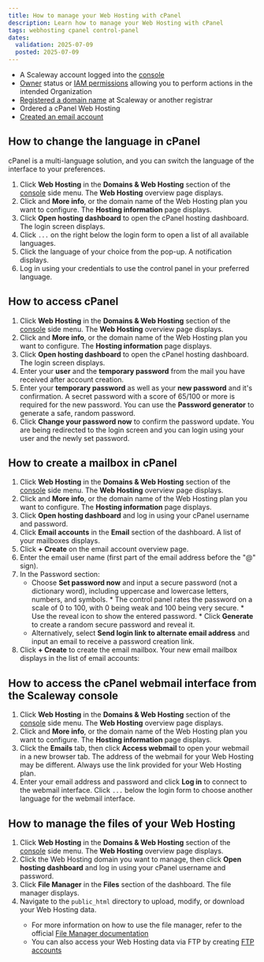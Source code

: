 ```yaml
---
title: How to manage your Web Hosting with cPanel
description: Learn how to manage your Web Hosting with cPanel
tags: webhosting cpanel control-panel
dates:
  validation: 2025-07-09
  posted: 2025-07-09
---
```



<Requirements />

- A Scaleway account logged into the [console](https://console.scaleway.com)
- [Owner](/iam/concepts/#owner) status or [IAM permissions](/iam/concepts/#permission) allowing you to perform actions in the intended Organization
- [Registered a domain name](/domains-and-dns/how-to/register-internal-domain/) at Scaleway or another registrar
- Ordered a cPanel Web Hosting
- [Created an email account](/webhosting/quickstart/#how-to-create-a-mailbox-from-the-scaleway-console)

## How to change the language in cPanel

cPanel is a multi-language solution, and you can switch the language of the interface to your preferences.

1. Click **Web Hosting** in the **Domains & Web Hosting** section of the [console](https://console.scaleway.com/) side menu. The **Web Hosting** overview page displays.
2. Click <Icon name="more" /> and **More info**, or the domain name of the Web Hosting plan you want to configure. The **Hosting information** page displays.
3. Click **Open hosting dashboard** to open the cPanel hosting dashboard. The login screen displays.
4. Click `...` on the right below the login form to open a list of all available languages.
    <Lightbox image={image2} alt="" />
5. Click the language of your choice from the pop-up. A notification displays.
    <Lightbox image={image3} alt="" />
6. Log in using your credentials to use the control panel in your preferred language.
    <Lightbox image={image4} alt="" />

## How to access cPanel

1. Click **Web Hosting** in the **Domains & Web Hosting** section of the [console](https://console.scaleway.com/) side menu. The **Web Hosting** overview page displays.
2. Click <Icon name="more" /> and **More info**, or the domain name of the Web Hosting plan you want to configure. The **Hosting information** page displays.
3. Click **Open hosting dashboard** to open the cPanel hosting dashboard. The login screen displays.
4. Enter your **user** and the **temporary password** from the mail you have received after account creation.
    <Lightbox image={image5} alt="" />
5. Enter your **temporary password** as well as your **new password** and it's confirmation. A secret password with a score of 65/100 or more is required for the new password.
    <Lightbox image={image6} alt="" />
    <Message type="tip">
      You can use the **Password generator** to generate a safe, random password.
    </Message>
6. Click **Change your password now** to confirm the password update. You are being redirected to the login screen and you can login using your user and the newly set password.

## How to create a mailbox in cPanel

1. Click **Web Hosting** in the **Domains & Web Hosting** section of the [console](https://console.scaleway.com/) side menu. The **Web Hosting** overview page displays.
2. Click <Icon name="more" /> and **More info**, or the domain name of the Web Hosting plan you want to configure. The **Hosting information** page displays.
3. Click **Open hosting dashboard** and log in using your cPanel username and password.
4. Click **Email accounts** in the **Email** section of the dashboard. A list of your mailboxes displays.
     <Lightbox image={image7} alt="" />
5. Click **+ Create** on the email account overview page.
     <Lightbox image={image8} alt="" />
6. Enter the email user name (first part of the email address before the "@" sign).
7. In the Password section:
    * Choose **Set password now** and input a secure password (not a dictionary word), including uppercase and lowercase letters, numbers, and symbols.
         <Message type="tip">
            * The control panel rates the password on a scale of 0 to 100, with 0 being weak and 100 being very secure.
            * Use the reveal icon to show the entered password.
            * Click **Generate** to create a random secure password and reveal it.
         </Message>
    * Alternatively, select **Send login link to alternate email address** and input an email to receive a password creation link.
        <Lightbox image={image9} alt="" />
8. Click **+ Create** to create the email mailbox. Your new email mailbox displays in the list of email accounts:
       <Lightbox image={image10} alt="" />

## How to access the cPanel webmail interface from the Scaleway console

1. Click **Web Hosting** in the **Domains & Web Hosting** section of the [console](https://console.scaleway.com/) side menu. The **Web Hosting** overview page displays.
2. Click <Icon name="more" /> and **More info**, or the domain name of the Web Hosting plan you want to configure. The **Hosting information** page displays.
3. Click the **Emails** tab, then click **Access webmail** to open your webmail in a new browser tab.
    <Lightbox image={image11} alt="" />
       <Message type="note">
         The address of the webmail for your Web Hosting may be different. Always use the link provided for your Web Hosting plan.
       </Message>
4. Enter your email address and password and click **Log in** to connect to the webmail interface.
       <Message type="tip">
         Click `...` below the login form to choose another language for the webmail interface.
       </Message>

## How to manage the files of your Web Hosting

1. Click **Web Hosting** in the **Domains & Web Hosting** section of the [console](https://console.scaleway.com/) side menu. The **Web Hosting** overview page displays.
2. Click the Web Hosting domain you want to manage, then click **Open hosting dashboard** and log in using your cPanel username and password.
3. Click **File Manager** in the **Files** section of the dashboard.
    <Lightbox image={image12} alt="" />
    The file manager displays.
4. Navigate to the `public_html` directory to upload, modify, or download your Web Hosting data.
    <Lightbox image={image13} alt="" />
    <Message type="tip">
     * For more information on how to use the file manager, refer to the official [File Manager documentation](https://docs.cpanel.net/cpanel/files/file-manager/)
     * You can also access your Web Hosting data via FTP by creating [FTP accounts](https://docs.cpanel.net/cpanel/files/ftp-accounts/)
    </Message>
